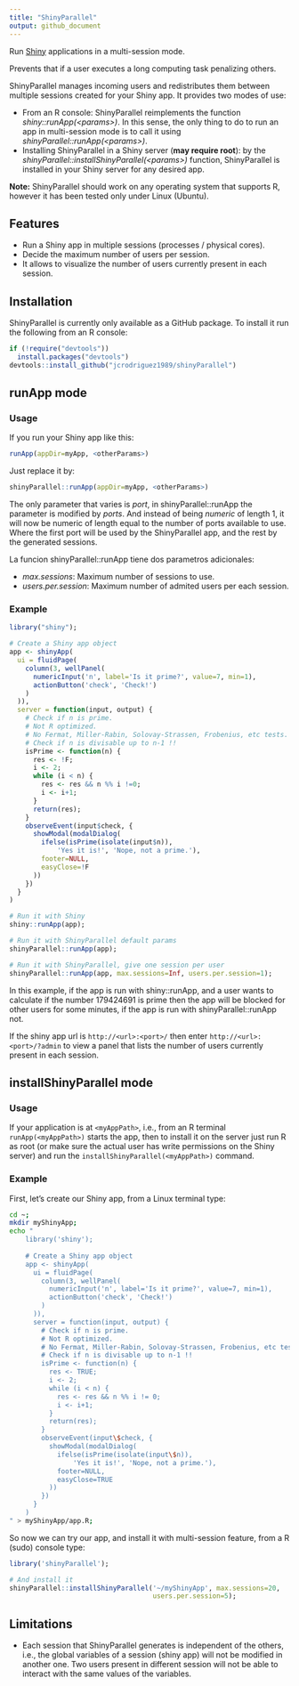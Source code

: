 ```yaml
---
title: "ShinyParallel"
output: github_document
---
```


Run [Shiny](http://shiny.rstudio.com/) applications in a multi-session mode.

Prevents that if a user executes a long computing task penalizing
others.

ShinyParallel manages incoming users and redistributes them between multiple 
sessions created for your Shiny app. It provides two modes of use:

* From an R console: ShinyParallel reimplements the function 
*shiny::runApp(\<params\>)*. In this sense, the only thing to do to run an app 
in multi-session mode is to call it using *shinyParallel::runApp(\<params\>)*.
* Installing ShinyParallel in a Shiny server (**may require root**): by the 
*shinyParallel::installShinyParallel(\<params\>)* function, ShinyParallel is 
installed in your Shiny server for any desired app.

**Note:** ShinyParallel should work on any operating system that supports R,
however it has been tested only under Linux (Ubuntu).

## Features

* Run a Shiny app in multiple sessions (processes / physical cores).
* Decide the maximum number of users per session.
* It allows to visualize the number of users currently present in each session.

## Installation

ShinyParallel is currently only available as a GitHub package. To install it run
the following from an R console:

```r
if (!require("devtools"))
  install.packages("devtools")
devtools::install_github("jcrodriguez1989/shinyParallel")
```

## runApp mode

### Usage

If you run your Shiny app like this:

```r
runApp(appDir=myApp, <otherParams>)
```

Just replace it by:

```r
shinyParallel::runApp(appDir=myApp, <otherParams>)
```

The only parameter that varies is *port*, in shinyParallel::runApp the
parameter is modified by *ports*. And instead of being *numeric* of length 1, it
will now be numeric of length equal to the number of ports available to use.
Where the first port will be used by the ShinyParallel app, and the rest by the
generated sessions.

La funcion shinyParallel::runApp tiene dos parametros adicionales:

* *max.sessions*: Maximum number of sessions to use.
* *users.per.session*: Maximum number of admited users per each session.

### Example

```r
library("shiny");

# Create a Shiny app object
app <- shinyApp(
  ui = fluidPage(
    column(3, wellPanel(
      numericInput('n', label='Is it prime?', value=7, min=1),
      actionButton('check', 'Check!')
    )
  )),
  server = function(input, output) {
    # Check if n is prime.
    # Not R optimized.
    # No Fermat, Miller-Rabin, Solovay-Strassen, Frobenius, etc tests.
    # Check if n is divisable up to n-1 !!
    isPrime <- function(n) {
      res <- !F;
      i <- 2;
      while (i < n) {
        res <- res && n %% i !=0;
        i <- i+1;
      }
      return(res);
    }
    observeEvent(input$check, {
      showModal(modalDialog(
        ifelse(isPrime(isolate(input$n)),
            'Yes it is!', 'Nope, not a prime.'),
        footer=NULL,
        easyClose=!F
      ))
    })
  }
)

# Run it with Shiny
shiny::runApp(app);

# Run it with ShinyParallel default params
shinyParallel::runApp(app);

# Run it with ShinyParallel, give one session per user
shinyParallel::runApp(app, max.sessions=Inf, users.per.session=1);
```

In this example, if the app is run with shiny::runApp, and a user wants to
calculate if the number 179424691 is prime then the app will be blocked for
other users for some minutes, if the app is run with shinyParallel::runApp not.

If the shiny app url is `http://<url>:<port>/` then enter
`http://<url>:<port>/?admin` to view a panel that lists the number of users
currently present in each session.

## installShinyParallel mode

### Usage

If your application is at `<myAppPath>`, i.e., from an R terminal 
`runApp(<myAppPath>)` starts the app, then to install it on the server just run 
R as root (or make sure the actual user has write permissions on the Shiny 
server) and run the `installShinyParallel(<myAppPath>)` command.

### Example

First, let's create our Shiny app, from a Linux terminal type:
```bash
cd ~;
mkdir myShinyApp;
echo "
    library('shiny');
    
    # Create a Shiny app object
    app <- shinyApp(
      ui = fluidPage(
        column(3, wellPanel(
          numericInput('n', label='Is it prime?', value=7, min=1),
          actionButton('check', 'Check!')
        )
      )),
      server = function(input, output) {
        # Check if n is prime.
        # Not R optimized.
        # No Fermat, Miller-Rabin, Solovay-Strassen, Frobenius, etc tests.
        # Check if n is divisable up to n-1 !!
        isPrime <- function(n) {
          res <- TRUE;
          i <- 2;
          while (i < n) {
            res <- res && n %% i != 0;
            i <- i+1;
          }
          return(res);
        }
        observeEvent(input\$check, {
          showModal(modalDialog(
            ifelse(isPrime(isolate(input\$n)),
                'Yes it is!', 'Nope, not a prime.'),
            footer=NULL,
            easyClose=TRUE
          ))
        })
      }
    )
" > myShinyApp/app.R;
```

So now we can try our app, and install it with multi-session feature, from a R 
(sudo) console type:

```r
library('shinyParallel');

# And install it
shinyParallel::installShinyParallel('~/myShinyApp', max.sessions=20,
                                    users.per.session=5);
```


## Limitations

* Each session that ShinyParallel generates is independent of the others, i.e.,
the global variables of a session (shiny app) will not be modified in another
one. Two users present in different session will not be able to interact with
the same values of the variables.

